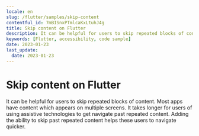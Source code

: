 ```yaml
---
locale: en
slug: /flutter/samples/skip-content
contentful_id: 7mBISnxPTmlcaKxLtuhJ4g
title: Skip content on Flutter
description: It can be helpful for users to skip repeated blocks of content.
keywords: [Flutter, accessibility, code sample]
date: 2023-01-23
last_update:
  date: 2023-01-23
---
```


# Skip content on Flutter

It can be helpful for users to skip repeated blocks of content. Most apps have content which appears on multiple screens. It takes longer for users of using assistive technologies to get navigate past repeated content. Adding the ability to skip past repeated content helps these users to navigate quicker.

<CodeSample id="screen-skip" platform="flutter" locale="en"/>
